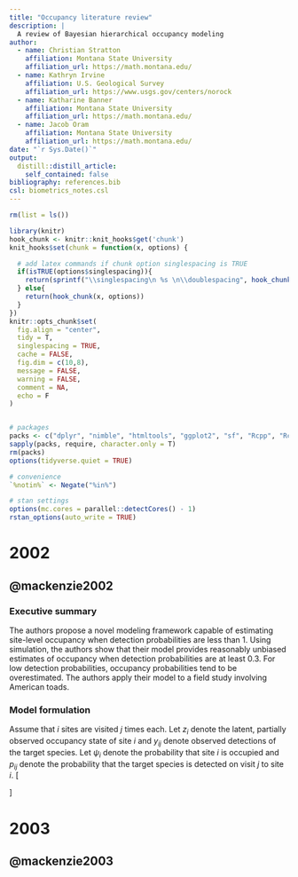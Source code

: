 ```yaml
---
title: "Occupancy literature review"
description: |
  A review of Bayesian hierarchical occupancy modeling
author:
  - name: Christian Stratton
    affiliation: Montana State University
    affiliation_url: https://math.montana.edu/
  - name: Kathryn Irvine
    affiliation: U.S. Geological Survey
    affiliation_url: https://www.usgs.gov/centers/norock
  - name: Katharine Banner
    affiliation: Montana State University
    affiliation_url: https://math.montana.edu/
  - name: Jacob Oram
    affiliation: Montana State University
    affiliation_url: https://math.montana.edu/
date: "`r Sys.Date()`"
output: 
  distill::distill_article:
    self_contained: false
bibliography: references.bib
csl: biometrics_notes.csl
---
```


```r
rm(list = ls())

library(knitr)
hook_chunk <- knitr::knit_hooks$get('chunk')
knit_hooks$set(chunk = function(x, options) {

  # add latex commands if chunk option singlespacing is TRUE
  if(isTRUE(options$singlespacing)){
    return(sprintf("\\singlespacing\n %s \n\\doublespacing", hook_chunk(x, options)))
  } else{
    return(hook_chunk(x, options))
  }
})
knitr::opts_chunk$set(
  fig.align = "center",
  tidy = T,
  singlespacing = TRUE,
  cache = FALSE,
  fig.dim = c(10,8),
  message = FALSE,
  warning = FALSE,
  comment = NA,
  echo = F
)


# packages
packs <- c("dplyr", "nimble", "htmltools", "ggplot2", "sf", "Rcpp", "RcppArmadillo", "inline", "mvtnorm", "readr", "parallel", "xtable", "rstan", "coda", "vegan", "tidyr", "gganimate", "stringr", "scatterplot3d", "plot3D", "plotly", "tidyverse", "ggalluvial", "lubridate", "ggnewscale")
sapply(packs, require, character.only = T)
rm(packs)
options(tidyverse.quiet = TRUE)

# convenience
`%notin%` <- Negate("%in%")

# stan settings
options(mc.cores = parallel::detectCores() - 1)
rstan_options(auto_write = TRUE)
```

# 2002

## @mackenzie2002

### Executive summary

The authors propose a novel modeling framework capable of estimating site-level occupancy when detection probabilities are less than 1. Using simulation, the authors show that their model provides reasonably unbiased estimates of occupancy when detection probabilities are at least 0.3. For low detection probabilities, occupancy probabilities tend to be overestimated.  The authors apply their model to a field study involving American toads. 

### Model formulation

Assume that $i$ sites are visited $j$ times each. Let $z_i$ denote the latent, partially observed occupancy state of site $i$ and $y_{ij}$ denote observed detections of the target species. Let $\psi_i$ denote the probability that site $i$ is occupied and $p_{ij}$ denote the probability that the target species is detected on visit $j$ to site $i$.
\[
\begin{split}
z_i &\sim \text{Bernoulli}(\psi_i) \\
y_{ij} &\sim \text{Bernoulli}(p_{ij})
\end{split}
\]

# 2003

## @mackenzie2003

